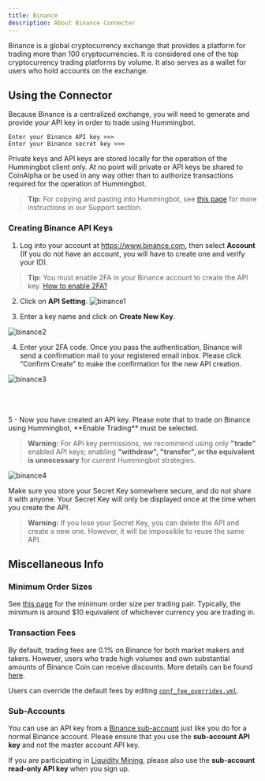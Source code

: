 ```yaml
---
title: Binance
description: About Binance Connecter
---
```


Binance is a global cryptocurrency exchange that provides a platform for trading more than 100 cryptocurrencies. It is considered one of the top cryptocurrency trading platforms by volume. It also serves as a wallet for users who hold accounts on the exchange.

## Using the Connector

Because Binance is a centralized exchange, you will need to generate and provide your API key in order to trade using Hummingbot.

```
Enter your Binance API key >>>
Enter your Binance secret key >>>
```

Private keys and API keys are stored locally for the operation of the Hummingbot client only. At no point will private or API keys be shared to CoinAlpha or be used in any way other than to authorize transactions required for the operation of Hummingbot.

> **Tip:** For copying and pasting into Hummingbot, see [this page](/intro/support/#paste-items-from-clipboard-in-putty) for more instructions in our Support section.

### Creating Binance API Keys

1. Log into your account at https://www.binance.com, then select **Account** (If you do not have an account, you will have to create one and verify your ID).

> **Tip:** You must enable 2FA in your Binance account to create the API key. [How to enable 2FA?](https://support.binance.com/hc/en-us/sections/360000011592-Two-Factor-Authentication)

2. Click on **API Setting**.
   ![binance1](/img/binance1.png)

3. Enter a key name and click on **Create New Key**.

![binance2](/img/binance2.png)

4. Enter your 2FA code. Once you pass the authentication, Binance will send a confirmation mail to your registered email inbox. Please click “Confirm Create” to make the confirmation for the new API creation.

![binance3](/img/binance3.png)

<br />
<br />
<br />5 - Now you have created an API key. Please note that to trade on Binance
using Hummingbot, **Enable Trading** must be selected.

> **Warning:** For API key permissions, we recommend using only **"trade"** enabled API keys; enabling **"withdraw", "transfer", or the equivalent is unnecessary** for current Hummingbot strategies.

![binance4](/img/binance4.png)

Make sure you store your Secret Key somewhere secure, and do not share it with anyone. Your Secret Key will only be displayed once at the time when you create the API.

> **Warning:** If you lose your Secret Key, you can delete the API and create a new one. However, it will be impossible to reuse the same API.

## Miscellaneous Info

### Minimum Order Sizes

See [this page](https://www.binance.com/en/trade-rule) for the minimum order size per trading pair. Typically, the minimum is around \$10 equivalent of whichever currency you are trading in.

### Transaction Fees

By default, trading fees are 0.1% on Binance for both market makers and takers. However, users who trade high volumes and own substantial amounts of Binance Coin can receive discounts. More details can be found [here](https://www.binance.com/en/support/articles/115000429332-Fee-Structure-on-Binance).

Users can override the default fees by editing [`conf_fee_overrides.yml`](/operation/adv-command-ref/#fee-override).

### Sub-Accounts

You can use an API key from a [Binance sub-account](https://medium.com/binanceexchange/binance-introduces-sub-account-support-d7bf2f95e28c) just like you do for a normal Binance account. Please ensure that you use the **sub-account API key** and not the master account API key.

If you are participating in [Liquidity Mining](/intro/liquidity-mining), please also use the **sub-account read-only API key** when you sign up.
